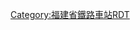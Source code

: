 <noinclude>{{更新|time=2019-06-29T16:04:30+00:00}}</noinclude>{{Routemap
| title = 厦门北站
| inline = <includeonly>yes</includeonly>
| map = 
\\\\\tCONTg\tCONTg\\\\\~~ ~~ ~~ ~~[[福厦铁路]]往[[福州南站|福州南]]
\\\\\tSTRe\tSTRe\\\\\
\\\\\STRg\STRf\\\\\
\\\\\STR+c2\ABZg3\\\\\
\\\\\ABZg+1\STR+c4\\\\\
\\\\\ABZg2\STR+c3\\\\\
\\\\ENDEa!~STRc2\ABZg3!~STRc1\ABZg+4\\\\\
\\\\ABZg+1\ABZg2!~STRc4\ABZg2!~STRc3\STRc3\\\\
\\\\STR\STR+c1\ABZg+4!~STRc1\STR+4\\\\
\\\STRc2\ABZg3!~STRc2\ABZg3\ABZg2\ABZg2!~STRc3\STRc3\\\
\STRc2\STR3+l!~STRc2\ABZ1+3r\ABZg+1!~STRc4\STR+c4\STR+c1\ABZg+4!~STRc1\ABZ4+2l\STR2+r!~STRc3\STRc3\
STRc2\ABZ1+3f\STR+1+c4\STRc24\ABZg3\STR\STR\ABZg2\STRc13\STR+4+c1\ABZ4+2f\STRc3
STR+1\STR+c4\STR\STR+1\STR+c4\STR\STR\STR+c1\STR+4\STR\STR+c1\STR+4
STR+BSr\STR+BSl\STR+BSr\STR+BSl\STR+BSr\STR\STR\STR+BSl\STR+BSr\STR+BSl\STR+BSr\STR+BSl
STR+BSr\STR+BSl\STR+BSr\STR+BSl\STR+BSr\STR\STR\STR+BSl\STR+BSr\STR+BSl\STR+BSr\STR+BSl!~num1l~~ ~~ ~~1站台
STR+BSr\STR+BSl\STR+BSr\STR+BSl\STR+BSr\STR\STR\STR+BSl\STR+BSr\STR+BSl\STR+BSr!~num2r\STR+BSl~~ ~~ ~~2站台
STR+BSr\STR+BSl\STR+BSr\STR+BSl\STR+BSr\STR\STR\STR+BSl\STR+BSr\STR+BSl!~num3l\STR+BSr\STR+BSl~~ ~~ ~~3站台
STR+BSr\STR+BSl\STR+BSr\STR+BSl\STR+BSr\STR\STR\STR+BSl\STR+BSr!~num4r\STR+BSl\STR+BSr\STR+BSl~~ ~~ ~~4站台
STR+BSr\STR+BSl\STR+BSr\STR+BSl\STR+BSr\STR\STR\STR+BSl!~num5l\STR+BSr\STR+BSl\STR+BSr\STR+BSl~~ ~~ ~~5站台
STR+BSr\STR+BSl\STR+BSr\STR+BSl\STR+BSr!~num6r\STR\STR\STR+BSl\STR+BSr\STR+BSl\STR+BSr\STR+BSl~~ ~~ ~~6站台
STR+BSr\STR+BSl\STR+BSr\STR+BSl!~num7l\STR+BSr\STR\STR\STR+BSl\STR+BSr\STR+BSl\STR+BSr\STR+BSl~~ ~~ ~~7站台
STR+BSr\STR+BSl\STR+BSr!~num8r\STR+BSl\STR+BSr\STR\STR\STR+BSl\STR+BSr\STR+BSl\STR+BSr\STR+BSl~~ ~~ ~~8站台
STR+BSr\STR+BSl!~num9l\STR+BSr\STR+BSl\STR+BSr\STR\STR\STR+BSl\STR+BSr\STR+BSl\STR+BSr\STR+BSl~~ ~~ ~~9站台
STR+BSr!~num1r!~num0m\STR+BSl\STR+BSr\STR+BSl\STR+BSr\STR\STR\STR+BSl\STR+BSr\STR+BSl\STR+BSr\STR+BSl~~ ~~ ~~10站台
STR+BSr\STR+BSl\STR+BSr\STR+BSl\STR+BSr\STR\STR\STR+BSl\STR+BSr\STR+BSl\STR+BSr\STR+BSl
STR2\STR+c3\STR\STR2\STR+c3\STR\STR\STR+c2\STR3\STR\STR+c2\STR3
STRc1\ABZ2+4g\STR2+c3\STRc13\ABZg+4\STR\STR\ABZg+1\STRc24\STR3+c2\ABZ3+1g\STRc4
\STRc1\STRl+4!~STRc1\ABZ2+4r\ABZg2!~STRc3\STR+c3\STR+c2\ABZg3!~STRc2\ABZ3+1l\STRr+1!~STRc4\STRc4\
\\\STRc1\ABZg+4!~STRc1\ABZg+4\ABZg+1\ABZg+1!~STRc4\STRc4\\\
\\\\ABZg2\STR+c3\STR+c2\ABZg3\\\\
\\\\STR+c1\ABZg+4\ABZg+1\STR+c4\\\\
\\\\STR\STR+c2\ABZg3\STR\\\\
\\\\STR\ABZg+1\STR+c4\STR\\\\
\\\\STR\ABZg2\STR+c3\STR\\\\
\\\\STR\STR+c1\ABZg+4\STR\\\\
\\\\STR+c2\ABZg3\ABZg2\STR+c3\\\\
\\\\ABZg+1\STR+c4\STR+c1\ABZg+4\\\\
\\\\STRg\STR\STR\STRf\\\\
\\\\CONTf\STRg\STRf\CONTf\\\\~~ ~~ ~~ ~~[[福厦铁路]]往[[厦门站|厦门]]
\\\\\CONTf\CONTf\\\\\~~ ~~ ~~ ~~[[厦深铁路]]往[[深圳北站|深圳北]]
|bottom={{navbar|厦门北站RDT}}
}}<noinclude>

{{Rdt intro|[[厦门北站]]}}

[[Category:福建省鐵路車站RDT]]

</noinclude>